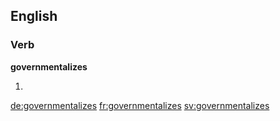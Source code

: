 ==English==

===Verb===
'''governmentalizes'''

# {{third-person singular of|governmentalize}}

[[de:governmentalizes]]
[[fr:governmentalizes]]
[[sv:governmentalizes]]